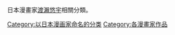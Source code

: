 日本漫畫家[[渡瀨悠宇|渡瀨悠宇]]相關分類。

{{DEFAULTSORT:Watase Yū}}
[[Category:以日本漫画家命名的分类|Category:以日本漫画家命名的分类]]
[[Category:各漫畫家作品|Category:各漫畫家作品]]